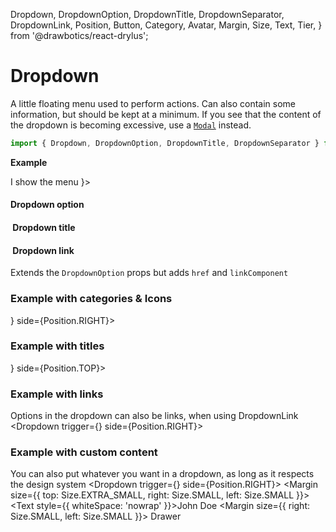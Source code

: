 
  Dropdown,
  DropdownOption,
  DropdownTitle,
  DropdownSeparator,
  DropdownLink,
  Position,
  Button,
  Category,
  Avatar,
  Margin,
  Size,
  Text,
  Tier,
} from '@drawbotics/react-drylus';



# Dropdown
A little floating menu used to perform actions. Can also contain some information, but should be kept at a minimum. If you see that the content of the dropdown is becoming excessive, use a [`Modal`](/component-kit/components/modal) instead.

```jsx
import { Dropdown, DropdownOption, DropdownTitle, DropdownSeparator } from '@drawbotics/react-drylus';
```
__Example__

<Playground component={Dropdown}>
  <Dropdown trigger={
    <Button>I show the menu</Button>
  }>
    <DropdownOption text="First option" />
    <DropdownOption text="Second option" />
    <DropdownOption text="Third option" disabled />
    <DropdownSeparator />
    <DropdownOption text="Fourth option" />
  </Dropdown>
</Playground>

#### Dropdown option
<Playground component={DropdownOption}>
  <DropdownOption text="I'm an option" />
</Playground>

####  Dropdown title
<PropsTable component={DropdownTitle} />

####  Dropdown link
Extends the `DropdownOption` props but adds `href` and `linkComponent`
<PropsTable component={DropdownLink} />

### Example with categories & Icons
<Playground>
  <Dropdown trigger={<Avatar text="MK" />} side={Position.RIGHT}>
    <DropdownOption text="Alright option" category={Category.SUCCESS} />
    <DropdownOption text="Not okay" category={Category.DANGER} icon="alert-circle" />
    <DropdownOption text="Maybe okay" category={Category.WARNING} />
  </Dropdown>
</Playground>

### Example with titles
<Playground>
  <Dropdown trigger={<Avatar text="MK" />} side={Position.TOP}>
    <DropdownTitle text="First section" />
    <DropdownOption text="First option" />
    <DropdownOption text="Second option" />
    <DropdownOption text="Third option" />
    <DropdownTitle text="Second section" />
    <DropdownOption text="First option" />
    <DropdownOption text="Second option" disabled />
    <DropdownOption text="Third option" />
  </Dropdown>
</Playground>

### Example with links
Options in the dropdown can also be links, when using DropdownLink
<Playground>
  <Dropdown trigger={<Avatar text="JD" />} side={Position.RIGHT}>
    <DropdownLink text="Settings" href="" />
    <DropdownOption text="Logout" />
  </Dropdown>
</Playground>


### Example with custom content
You can also put whatever you want in a dropdown, as long as it respects the design system
<Playground>
  <Dropdown trigger={<Avatar text="JD" />} side={Position.RIGHT}>
    <Margin size={{ top: Size.EXTRA_SMALL, right: Size.SMALL, left: Size.SMALL }}>
      <Text style={{ whiteSpace: 'nowrap' }}>John Doe</Text>
    </Margin>
    <Margin size={{ right: Size.SMALL, left: Size.SMALL }}>
      <Text tier={Tier.SECONDARY} size={Size.SMALL}>Drawer</Text>
    </Margin>
    <DropdownSeparator />
    <DropdownOption text="Settings" />
    <DropdownOption text="Logout" />
  </Dropdown>
</Playground>